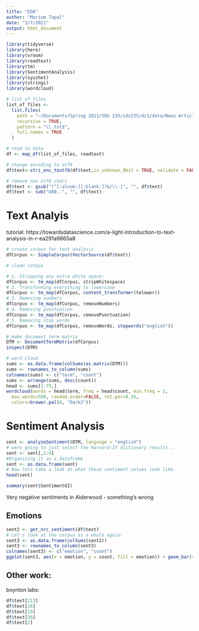```yaml
---
title: "EDA"
author: "Marium Tapal"
date: "3/7/2021"
output: html_document
---
```


```r
library(tidyverse)
library(here)
library(vroom)
library(readtext)
library(tm)
library(SentimentAnalysis)
library(syuzhet)
library(stringi)
library(wordcloud)
```

```r
# list of files
list_of_files <-
  list.files(
    path = "~/Documents/Spring 2021/SDS 235/sds235/dc1/data/News Articles",
    recursive = TRUE,
    pattern = "\\.txt$",
    full.names = TRUE
  )

# read in data
df <- map_df(list_of_files, readtext)

# change encoding to utf8
df$text<-stri_enc_toutf8(df$text,is_unknown_8bit = TRUE, validate = FALSE)

# remove non utf8 chars
df$text <- gsub("[^[:alnum:][:blank:]?&/\\-]", "", df$text)
df$text <- sub("U00..", "", df$text)
```

# Text Analyis

tutorial: https://towardsdatascience.com/a-light-introduction-to-text-analysis-in-r-ea291a9865a8

```r
# create corpus for text analysis
dfCorpus <- SimpleCorpus(VectorSource(df$text))

# clean corpus

# 1. Stripping any extra white space:
dfCorpus <- tm_map(dfCorpus, stripWhitespace)
# 2. Transforming everything to lowercase
dfCorpus <- tm_map(dfCorpus, content_transformer(tolower))
# 3. Removing numbers 
dfCorpus <- tm_map(dfCorpus, removeNumbers)
# 4. Removing punctuation
dfCorpus <- tm_map(dfCorpus, removePunctuation)
# 5. Removing stop words
dfCorpus <- tm_map(dfCorpus, removeWords, stopwords("english"))
```

```r
# make document term matrix
DTM <- DocumentTermMatrix(dfCorpus)
inspect(DTM)

# word cloud
sums <- as.data.frame(colSums(as.matrix(DTM)))
sums <- rownames_to_column(sums) 
colnames(sums) <- c("term", "count")
sums <- arrange(sums, desc(count))
head <- sums[1:75,]
wordcloud(words = head$term, freq = head$count, min.freq = 2,
  max.words=500, random.order=FALSE, rot.per=0.35, 
  colors=brewer.pal(8, "Dark2"))
```

# Sentiment Analysis

```r
sent <- analyzeSentiment(DTM, language = "english")
# were going to just select the Harvard-IV dictionary results ..  
sent <- sent[,1:4]
#Organizing it as a dataframe
sent <- as.data.frame(sent)
# Now lets take a look at what these sentiment values look like. 
head(sent)

summary(sent$SentimentGI)
```

Very negative sentiments in Alderwood - something's wrong

## Emotions

```r
sent2 <- get_nrc_sentiment(df$text)
# Let's look at the corpus as a whole again:
sent3 <- as.data.frame(colSums(sent2))
sent3 <- rownames_to_column(sent3) 
colnames(sent3) <- c("emotion", "count")
ggplot(sent3, aes(x = emotion, y = count, fill = emotion)) + geom_bar(stat = "identity") + theme_minimal() + theme(legend.position="none", panel.grid.major = element_blank()) + labs( x = "Emotion", y = "Total Count") + ggtitle("Sentiment of Alderwood News Artclies") + theme(plot.title = element_text(hjust=0.5))
```

## Other work:

boynton labs:
```r
df$text[213]
df$text[16]
df$text[19]
df$text[30]
df$text[2]
```



